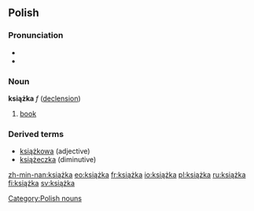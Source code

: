 ==Polish==
===Pronunciation===
* {{IPA|/ˈkɕɔ̃ʂka/}}
* {{audio|pl-książka.ogg|audio}}

===Noun===
'''książka''' ''f'' ([[Wiktionary Appendix:Polish hard feminine noun declension|declension]])
 
# [[book]]

===Derived terms===
* [[książkowa]] (adjective)
* [[książeczka]] (diminutive)

[[Category:Polish nouns]]
[[zh-min-nan:książka]]
[[eo:książka]]
[[fr:książka]]
[[io:książka]]
[[pl:książka]]
[[ru:książka]]
[[fi:książka]]
[[sv:książka]]